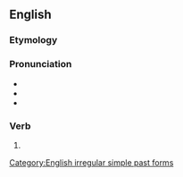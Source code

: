 ==English==

===Etymology===
{{prefix|en|for|went}}

===Pronunciation===
* {{IPA|en|/ˈfɔɹwɛnt/}}
* {{audio|en|en-us-forewent.ogg|Audio (US)}}
* {{rhymes|en|ɛnt}}

===Verb===
{{head|en|verb form}}

# {{en-simple past of|forgo}}

[[Category:English irregular simple past forms]]